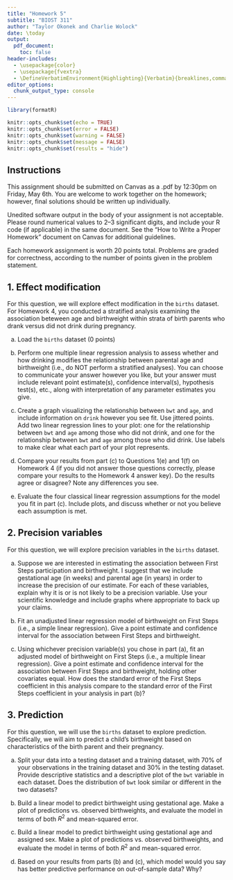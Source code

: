 ```yaml
---
title: "Homework 5"
subtitle: "BIOST 311"
author: "Taylor Okonek and Charlie Wolock"
date: \today
output: 
  pdf_document:
    toc: false
header-includes:
  - \usepackage{color}
  - \usepackage{fvextra}
  - \DefineVerbatimEnvironment{Highlighting}{Verbatim}{breaklines,commandchars=\\\{\}}
editor_options: 
  chunk_output_type: console
---
```


```r
library(formatR)

knitr::opts_chunk$set(echo = TRUE)
knitr::opts_chunk$set(error = FALSE)
knitr::opts_chunk$set(warning = FALSE)
knitr::opts_chunk$set(message = FALSE)
knitr::opts_chunk$set(results = "hide")
```


## Instructions

This assignment should be submitted on Canvas as a .pdf by 12:30pm on Friday, May 6th. You are welcome to work together on the homework; however, final solutions should be written up individually. 

Unedited software output in the body of your assignment is not acceptable. Please round numerical values to 2--3 significant digits, and include your R code (if applicable) in the same document. See the "How to Write a Proper Homework" document on Canvas for additional guidelines.  

Each homework assignment is worth 20 points total. Problems are graded for correctness, according to the number of points given in the problem statement. 

## 1. Effect modification

For this question, we will explore effect modification in the `births` dataset. For Homework 4, you conducted a stratified analysis examining the association beteween age and birthweight within strata of birth parents who drank versus did not drink during pregnancy.  

a. Load the `births` dataset (0 points)

b. Perform one multiple linear regression analysis to assess whether and how drinking modifies the relationship between parental age and birthweight (i.e., do NOT perform a stratified analyses). You can choose to communicate your answer however you like, but your answer must include relevant point estimate(s), confidence interval(s), hypothesis test(s), etc., along with interpretation of any parameter estimates you give.  

c. Create a graph visualizing the relationship between `bwt` and `age`, and include information on `drink` however you see fit. Use jittered points. Add two linear regression lines to your plot: one for the relationship between `bwt` and `age` among those who did not drink, and one for the relationship between `bwt` and `age` among those who did drink. Use labels to make clear what each part of your plot represents. 

d. Compare your results from part (c) to Questions 1(e) and 1(f) on Homework 4 (if you did not answer those questions correctly, please compare your results to the Homework 4 answer key). Do the results agree or disagree? Note any differences you see. 

e. Evaluate the four classical linear regression assumptions for the model you fit in part (c). Include plots, and discuss whether or not you believe each assumption is met. 

## 2. Precision variables

For this question, we will explore precision variables in the `births` dataset.

a. Suppose we are interested in estimating the association between First Steps participation and birthweight. I suggest that we include gestational age (in weeks) and parental age (in years) in order to increase the precision of our estimate. For each of these variables, explain why it is or is not likely to be a precision variable. Use your scientific knowledge and include graphs where appropriate to back up your claims. 

b. Fit an unadjusted linear regression model of birthweight on First Steps (i.e., a simple linear regression). Give a point estimate and confidence interval for the association between First Steps and birthweight. 

c. Using whichever precision variable(s) you chose in part (a), fit an adjusted model of birthweight on First Steps (i.e., a multiple linear regression). Give a point estimate and confidence interval for the association between First Steps and birthweight, holding other covariates equal. How does the standard error of the First Steps coefficient in this analysis compare to the standard error of the First Steps coefficient in your analysis in part (b)? 

## 3. Prediction

For this question, we will use the `births` dataset to explore prediction. Specifically, we will aim to predict a child's birthweight based on characteristics of the birth parent and their pregnancy.

a. Split your data into a testing dataset and a training dataset, with 70% of your observations in the training dataset and 30% in the testing dataset. Provide descriptive statistics and a descriptive plot of the `bwt` variable in each dataset. Does the distribution of `bwt` look similar or different in the two datasets?

b. Build a linear model to predict birthweight using gestational age. Make a plot of predictions vs. observed birthweights, and evaluate the model in terms of both $R^2$ and mean-squared error. 

c. Build a linear model to predict birthweight using gestational age and assigned sex. Make a plot of predictions vs. observed birthweights, and evaluate the model in terms of both $R^2$ and mean-squared error. 

d. Based on your results from parts (b) and (c), which model would you say has better predictive performance on out-of-sample data? Why? 
